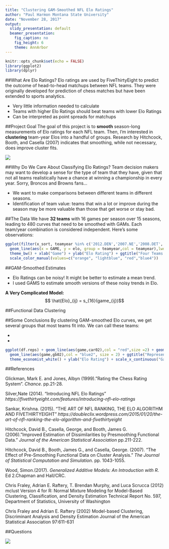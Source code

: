 ```yaml
---
title: "Clustering GAM-Smoothed NFL Elo Ratings"
author: "Paul Harmon Montana State University"
date: "November 28, 2017"
output:
  slidy_presentation: default
  beamer_presentation:
    fig_caption: no
    fig_height: 6
    theme: AnnArbor
---
```


```r
knitr::opts_chunk$set(echo = FALSE)
library(ggplot2)
library(dplyr)


```



##What Are Elo Ratings?
Elo ratings are used by FiveThirtyEight to predict the outcome of head-to-head matchups between NFL teams. They were originally developed for prediction of chess matches but have been extended to sports analytics.

+ Very little information needed to calculate 
+ Teams with higher Elo Ratings should beat teams with lower Elo Ratings
+ Can be interpreted as point spreads for matchups

##Project Goal
The goal of this project is to __smooth__ season-long measurements of Elo ratings for each NFL team. Then, I'm interested in __clustering__ team-year Elos into a handful of groups.  Research by Hitchcock, Booth, and Casella (2007) indicates that smoothing, while not necessary, does improve cluster fits. 

![](figure/superbowl.jpg)

##Why Do We Care About Classifying Elo Ratings?
Team decision makers may want to develop a sense for the type of team that they have, given that not all teams realistically have a chance at  winning a championship in every year. Sorry, Broncos and Browns fans...

+ We want to make comparisons between different teams in different seasons. 
+ Identification of team value: teams that win a lot or improve during the season may be more valuable than those that get worse or stay bad. 


##The Data
We have __32 teams__ with 16 games per season over 15 seasons, leading to 480 curves that need to be smoothed with GAMs. Each team/year combination is considered independent. Here's some observations:

```r
ggplot(filter(x_sort, teamyear %in% c('2012.DEN','2007.NE','2008.DET','2016.NE'))) + 
  geom_line(aes(x = GAME, y = elo, group = teamyear,col = teamyear),lwd = 2) +
  theme_bw() + xlab("Game") + ylab("Elo Rating") + ggtitle("Four Teams' Elo Ratings") + 
  scale_color_manual(values=c("orange", "lightblue", "red","blue4"))
```



##GAM-Smoothed Estimates

+ Elo Ratings can be noisy! It might be better to estimate a mean trend. 
+ I used GAMS to estimate smooth versions of these noisy trends in Elo.

__A Very Complicated Model: __ 
$$ \hat{Elo}_{ij} = s_{16}(game_{ij})$$ 



##Functional Data Clustering

##Some Conclusions
By clustering GAM-smoothed Elo curves, we get several groups that most teams fit into. We can call these teams:

+ 
+

```r


ggplot(df.reps) + geom_line(aes(game,car02),col = "red",size =2) + geom_line(aes(game,atl02),col = "orange",size = 2) + geom_line(aes(game,ari02),col = "green",size =2) + 
  geom_line(aes(game,gb02),col = "blue2", size = 2) + ggtitle("Representative Teams") + 
  theme_economist_white() + ylab("Elo Rating") + scale_x_continuous("Game",breaks = 1:16)


```


##References

Glickman, Mark E. and Jones, Albyn (1999)."Rating the Chess Rating System". _Chance_. pp.21-28.

Silver,Nate (2014). "Introducing NFL Elo Ratings" _https://fivethirtyeight.com/features/introducing-nfl-elo-ratings_

Sankar, Krishna. (2015). "THE ART OF NFL RANKING, THE ELO ALGORITHM AND FIVETHIRTYEIGHT" _https://doubleclix.wordpress.com/2015/01/20/the-art-of-nfl-ranking-the-elo-algorithm-and-fivethirtyeight_
 
Hitchcock, David B., Casella, George, and Booth, James G. (2006)."Improved Estimation of Dissimilarities by Presmoothing Functional Data." _Journal of the American Statistical Association_
pp.211-222. 


Hitchcock, David B., Booth, James G., and Casella, George. (2007). "The Effect of Pre-Smoothing Functional Data on Cluster Analysis." _The Journal of Statistical Computation and Simulation_. 
pp. 1043-1055.

Wood, Simon.(2017). _Generalized Additive Models: An Introduction with R_. Ed 2.Chapman and Hall/CRC. 

Chris Fraley, Adrian E. Raftery, T. Brendan Murphy, and Luca Scrucca (2012) mclust Version 4
  for R: Normal Mixture Modeling for Model-Based Clustering, Classification, and Density
  Estimation Technical Report No. 597, Department of Statistics, University of Washington

Chris Fraley and Adrian E. Raftery (2002) Model-based Clustering, Discriminant Analysis and
  Density Estimation Journal of the American Statistical Association 97:611-631



##Questions

![ ](figure/siemian.jpg)




